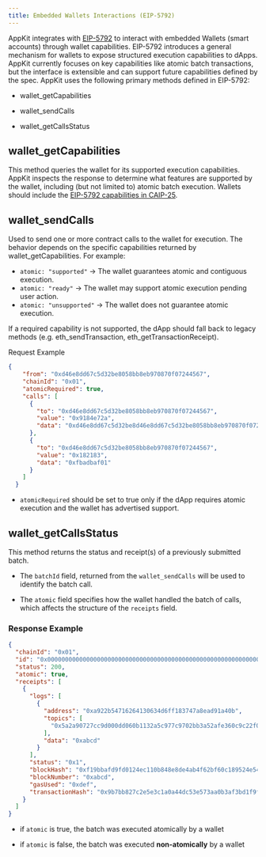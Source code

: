 ```yaml
---
title: Embedded Wallets Interactions (EIP-5792)
---
```


AppKit integrates with [EIP-5792](https://eips.ethereum.org/EIPS/eip-5792) to interact with embedded Wallets (smart accounts) through wallet capabilities. 
EIP-5792 introduces a general mechanism for wallets to expose structured execution capabilities to dApps. AppKit currently focuses on key capabilities like atomic batch transactions, but the interface is extensible and can support future capabilities defined by the spec.
AppKit uses the following primary methods defined in EIP-5792:

- wallet_getCapabilities

- wallet_sendCalls

- wallet_getCallsStatus

## wallet_getCapabilities
This method queries the wallet for its supported execution capabilities. AppKit inspects the response to determine what features are supported by the wallet, including (but not limited to) atomic batch execution.
Wallets should include the [EIP-5792 capabilities in CAIP-25](/walletkit/android/eip5792#wallet-response). 

## wallet_sendCalls

Used to send one or more contract calls to the wallet for execution. The behavior depends on the specific capabilities returned by wallet_getCapabilities. For example:

- `atomic: "supported"` -> The wallet guarantees atomic and contiguous execution.
- `atomic: "ready"` -> The wallet may support atomic execution pending user action.
- `atomic: "unsupported"` -> The wallet does not guarantee atomic execution.

If a required capability is not supported, the dApp should fall back to legacy methods (e.g. eth_sendTransaction, eth_getTransactionReceipt).

Request Example
```json
{
    "from": "0xd46e8dd67c5d32be8058bb8eb970870f07244567",
    "chainId": "0x01",
    "atomicRequired": true,
    "calls": [
      {
        "to": "0xd46e8dd67c5d32be8058bb8eb970870f07244567",
        "value": "0x9184e72a",
        "data": "0xd46e8dd67c5d32be8d46e8dd67c5d32be8058bb8eb970870f072445675058bb8eb970870f072445675"
      },
      {
        "to": "0xd46e8dd67c5d32be8058bb8eb970870f07244567",
        "value": "0x182183",
        "data": "0xfbadbaf01"
      }
    ]
  }
  ```

  - `atomicRequired` should be set to true only if the dApp requires atomic execution and the wallet has advertised support.

## wallet_getCallsStatus

This method returns the status and receipt(s) of a previously submitted batch. 

- The `batchId` field, returned from the `wallet_sendCalls` will be used to identify the batch call.

- The `atomic` field specifies how the wallet handled the batch of calls, which affects the structure of the `receipts` field.

### Response Example

```json
{
  "chainId": "0x01",
  "id": "0x00000000000000000000000000000000000000000000000000000000000000000e670ec64341771606e55d6b4ca35a1a6b75ee3d5145a99d05921026d1527331",
  "status": 200,
  "atomic": true,
  "receipts": [
    {
      "logs": [
        {
          "address": "0xa922b54716264130634d6ff183747a8ead91a40b",
          "topics": [
            "0x5a2a90727cc9d000dd060b1132a5c977c9702bb3a52afe360c9c22f0e9451a68"
          ],
          "data": "0xabcd"
        }
      ],
      "status": "0x1",
      "blockHash": "0xf19bbafd9fd0124ec110b848e8de4ab4f62bf60c189524e54213285e7f540d4a",
      "blockNumber": "0xabcd",
      "gasUsed": "0xdef",
      "transactionHash": "0x9b7bb827c2e5e3c1a0a44dc53e573aa0b3af3bd1f9f5ed03071b100bb039eaff"
    }
  ]
}
```

- if `atomic` is true, the batch was executed atomically by a wallet

- if `atomic` is false, the batch was executed **non-atomically** by a wallet
